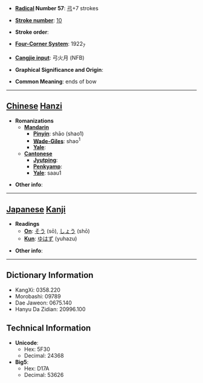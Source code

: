 * '''[[Wiktionary:Chinese radical index| Radical]] Number 57''': [[Wiktionary:Chinese radical index 弓|弓]]+7 strokes

* '''[[Wiktionary:Chinese total strokes index|Stroke number]]''': [[Wiktionary:Chinese total strokes index 10|10]]

* '''Stroke order''': 

* '''[[Wiktionary:Chinese four corner index|Four-Corner System]]''': 1922<sub>7</sub>

* '''[[Wiktionary:Chinese Cangjie index|Cangjie input]]''': 弓火月 (NFB)

* '''Graphical Significance and Origin''': 

* '''Common Meaning''': ends of bow

----

== [[Chinese]] [[Hanzi]] ==

* '''Romanizations'''
** '''[[Mandarin]]'''
*** '''[[Pinyin]]''': shāo (shao1)
*** '''[[Wade-Giles]]''': shao<sup>1</sup>
*** '''[[Yale]]''': 
** '''[[Cantonese]]'''
*** '''[[Jyutping]]''':
*** '''[[Penkyamp]]''': 
*** '''[[Yale]]''': saau1

* '''Other info''': 

----

== [[Japanese]] [[Kanji]] ==

* '''Readings'''
** '''[[On]]''': [[そう]] (sō), [[しょう]] (shō)
** '''[[Kun]]''': [[ゆはず]] (yuhazu)

* '''Other info''':  

----

== Dictionary Information ==

* KangXi: 0358.220
* Morobashi: 09789
* Dae Jaweon: 0675.140
* Hanyu Da Zidian: 20996.100

== Technical Information ==

* '''Unicode''':
** Hex: 5F30
** Decimal: 24368
* '''Big5''':
** Hex: D17A
** Decimal: 53626